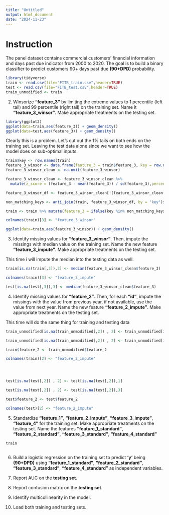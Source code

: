 ```yaml
---
title: "Untitled"
output: html_document
date: "2024-11-23"
---
```


# Instruction

The panel dataset contains commercial customers' financial information and days past due indicator from 2000 to 2020. The goal is to build a binary classifier to predict customers 90+ days past due **(90+DPD)** probability.



```r
library(tidyverse)
train <- read.csv(file="FITB_train.csv",header=TRUE)
test <- read.csv(file="FITB_test.csv",header=TRUE)
train_unmodified <- train
```

2.  Winsorize **"feature_3"** by limiting the extreme values to 1 percentile (left tail) and 99 percentile (right tail) on the training set. Name it **"feature_3_winsor"**. Make appropriate treatments on the testing set.

```r
library(ggplot2)
ggplot(data=train,aes(feature_3)) + geom_density()
ggplot(data=test,aes(feature_3)) + geom_density()
```

Clearly this is a problem. Let's cut out the 1% tails on both ends on the training set. Leaving the test data alone since we want to see how the model does on sub-optimal inputs. 

```r
train$key <- row.names(train)
feature_3_winsor <- data.frame(feature_3 = train$feature_3, key = row.names(train))
feature_3_winsor_clean <- na.omit(feature_3_winsor)

feature_3_winsor_clean <- feature_3_winsor_clean %>%
  mutate(z_score = (feature_3 - mean(feature_3)) / sd(feature_3),percentile = ecdf(feature_3)(feature_3) * 100)

feature_3_winsor_df <- feature_3_winsor_clean[!(feature_3_winsor_clean[, 4] < 1 | feature_3_winsor_clean[, 4] > 99), ]

non_matching_keys <- anti_join(train, feature_3_winsor_df, by = "key")$key

train <- train %>% mutate(feature_3 = ifelse(key %in% non_matching_keys, NA, feature_3))

colnames(train)[3] <- "feature_3_winsor"
```

```r
ggplot(data=train,aes(feature_3_winsor)) + geom_density()
```



3.  Identify missing values for **"feature_3_winsor"**. Then, impute the missings with median value on the training set. Name the new feature **"feature_3_impute"**. Make appropriate treatments on the testing set.


This time i will impute the median into the testing data as well.  
```r
train[is.na(train[,3]),3] <- median(feature_3_winsor_clean$feature_3)

colnames(train)[3] <- "feature_3_impute"

test[is.na(test[,3]),3] <- median(feature_3_winsor_clean$feature_3)
```


4.  Identify missing values for **"feature_2"**. Then, for each **"id"**, impute the missings with the value from previous year, if not available, use the value from next year. Name the new feature **"feature_2_impute"**. Make appropriate treatments on the testing set.


This time will do the same thing for training and testing data 
```r
train_unmodified[is.na(train_unmodified[,2]) , 2] <- train_unmodified[is.na(train_unmodified[,2]),1]

train_unmodified[is.na(train_unmodified[,2]) , 2] <- train_unmodified[is.na(train_unmodified[,2]),3]

train$feature_2 <- train_unmodified$feature_2

colnames(train)[2] <- "feature_2_impute"




test[is.na(test[,2]) , 2] <- test[is.na(test[,2]),1]

test[is.na(test[,2]) , 2] <- test[is.na(test[,2]),3]

test$feature_2 <- test$feature_2

colnames(test)[2] <- "feature_2_impute"
```




5.  Standardize **"feature_1"**, **"feature_2_impute"**, **"feature_3_impute"**, **"feature_4"** for the training set. Make appropriate treatments on the testing set. Name the features **"feature_1_standard"**, **"feature_2_standard"**, **"feature_3_standard"**, **"feature_4_standard"**



```r
train



```



6.  Build a logistic regression on the training set to predict **'y'** being **(90+DPD)** using **"feature_1_standard"**, **"feature_2_standard"**, **"feature_3_standard"**, **"feature_4_standard"** as independent variables.

7.  Report AUC on the **testing set**.

8.  Report confusion matrix on the **testing set**.

9.  Identify multicollinearity in the model.

10. Load both training and testing sets.

